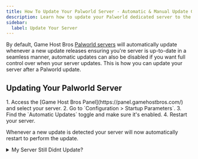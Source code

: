 ```yaml
---
title: How To Update Your Palworld Server - Automatic & Manual Update Guide
description: Learn how to update your Palworld dedicated server to the latest version. Enable automatic updates or manually update your server after game patches with our troubleshooting tips.
sidebar:
  label: Update Your Server
---
```


By default, Game Host Bros [Palworld servers](https://www.gamehostbros.com/palworld-server-hosting/) will automatically update whenever a new update releases ensuring you're server is up-to-date in a seamless manner, automatic updates can also be disabled if you want full control over when your server updates. This is how you can update your server after a Palworld update. 

## Updating Your Palworld Server

<Steps>
1. Access the [Game Host Bros Panel](https://panel.gamehostbros.com/) and select your server.
2. Go to `Configuration > Startup Parameters`.
3. Find the `Automatic Updates` toggle and make sure it's enabled.
4. Restart your server.
</Steps>

Whenever a new update is detected your server will now automatically restart to perform the update.

<details>
<summary>My Server Still Didnt Update?</summary>

Ensure Automatic Updates is enabled in Configuration > Startup Parameters and then manually restart your server to forcefully check for an update, if your server still won't update go to `Management > File Manager` and delete the `steamapps` folder, then restart your server.

If you've done all the above then [reach out to a bro on Discord](https://discord.gg/FN4XgbAwzr) or via a [Support Ticket](http://portal.gamehostbros.com/). We will help you get your server back up and running asap.
</details>

